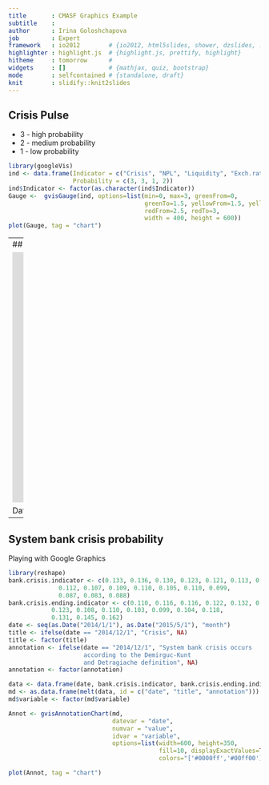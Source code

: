 ```yaml
---
title       : CMASF Graphics Example
subtitle    : 
author      : Irina Goloshchapova
job         : Expert
framework   : io2012        # {io2012, html5slides, shower, dzslides, ...}
highlighter : highlight.js  # {highlight.js, prettify, highlight}
hitheme     : tomorrow      # 
widgets     : []            # {mathjax, quiz, bootstrap}
mode        : selfcontained # {standalone, draft}
knit        : slidify::knit2slides
---
```


## Crisis Pulse
- 3 - high probability
- 2 - medium probability
- 1 - low probability

```r
library(googleVis)
ind <- data.frame(Indicator = c("Crisis", "NPL", "Liquidity", "Exch.rate"),
                  Probability = c(3, 3, 1, 2))
ind$Indicator <- factor(as.character(ind$Indicator))
Gauge <-  gvisGauge(ind, options=list(min=0, max=3, greenFrom=0, 
                                      greenTo=1.5, yellowFrom=1.5, yellowTo=2.5,
                                      redFrom=2.5, redTo=3, 
                                      width = 400, height = 600))
plot(Gauge, tag = "chart")
```

---
## System Bank crisis probability

<iframe src="https://plot.ly/~IrinaGoloshchapova/40/none/" width="800" height="500" scrolling="no" frameBorder="0"></iframe>

<span class="footnote">Data source: CMASF</span>

---
## System bank crisis probability 
Playing with Google Graphics

```r
library(reshape)
bank.crisis.indicator <- c(0.133, 0.136, 0.130, 0.123, 0.121, 0.113, 0.112, 
              0.112, 0.107, 0.109, 0.110, 0.105, 0.110, 0.099, 
              0.087, 0.083, 0.088)
bank.crisis.ending.indicator <- c(0.110, 0.116, 0.116, 0.122, 0.132, 0.125, 0.120, 
            0.123, 0.108, 0.110, 0.103, 0.099, 0.104, 0.118, 
            0.131, 0.145, 0.162)
date <- seq(as.Date("2014/1/1"), as.Date("2015/5/1"), "month")
title <- ifelse(date == "2014/12/1", "Crisis", NA)
title <- factor(title)
annotation <- ifelse(date == "2014/12/1", "System bank crisis occurs 
                     according to the Demirguc-Kunt 
                     and Detragiache definition", NA)
annotation <- factor(annotation)

data <- data.frame(date, bank.crisis.indicator, bank.crisis.ending.indicator, title, annotation)
md <- as.data.frame(melt(data, id = c("date", "title", "annotation")))
md$variable <- factor(md$variable)

Annot <- gvisAnnotationChart(md, 
                             datevar = "date",
                             numvar = "value",
                             idvar = "variable",
                             options=list(width=600, height=350,
                                          fill=10, displayExactValues=TRUE,
                                          colors="['#0000ff','#00ff00']"))

plot(Annot, tag = "chart")
```

